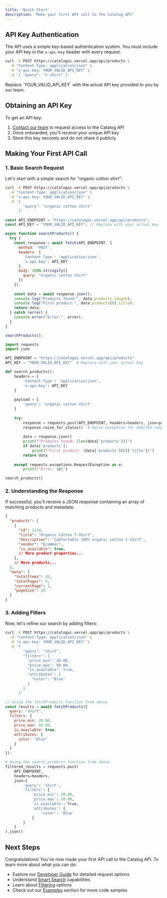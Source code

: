 ```yaml
---
title: 'Quick Start'
description: 'Make your first API call to the Catalog API'
---
```


## API Key Authentication

The API uses a simple key-based authentication system. You must include your API key in the `x-api-key` header with every request:

```bash
curl -X POST https://catalogai.vercel.app/api/products \
  -H "Content-Type: application/json" \
  -H "x-api-key: YOUR_VALID_API_KEY" \
  -d '{ "query": "t-shirt" }'
```

<Tip>
  Replace `YOUR_VALID_API_KEY` with the actual API key provided to you by our team.
</Tip>

## Obtaining an API Key

To get an API key:

1. [Contact our team](mailto:hamish@getcatalog.ai) to request access to the Catalog API
2. Once onboarded, you'll receive your unique API key
3. Store this key securely and do not share it publicly

## Making Your First API Call

### 1. Basic Search Request

Let's start with a simple search for "organic cotton shirt":

<CodeGroup>

```bash cURL
curl -X POST https://catalogai.vercel.app/api/products \
  -H "Content-Type: application/json" \
  -H "x-api-key: YOUR_VALID_API_KEY" \
  -d '{
        "query": "organic cotton shirt"
      }'
```

```javascript JavaScript
const API_ENDPOINT = "https://catalogai.vercel.app/api/products";
const API_KEY = "YOUR_VALID_API_KEY"; // Replace with your actual key

async function searchProducts() {
  try {
    const response = await fetch(API_ENDPOINT, {
      method: 'POST',
      headers: {
        'Content-Type': 'application/json',
        'x-api-key': API_KEY
      },
      body: JSON.stringify({
        query: "organic cotton shirt"
      })
    });
    
    const data = await response.json();
    console.log("Products found:", data.products.length);
    console.log("First product:", data.products[0].title);
    return data;
  } catch (error) {
    console.error("Error:", error);
  }
}

searchProducts();
```

```python Python
import requests
import json

API_ENDPOINT = "https://catalogai.vercel.app/api/products"
API_KEY = "YOUR_VALID_API_KEY"  # Replace with your actual key

def search_products():
    headers = {
        'Content-Type': 'application/json',
        'x-api-key': API_KEY
    }
    
    payload = {
        'query': 'organic cotton shirt'
    }
    
    try:
        response = requests.post(API_ENDPOINT, headers=headers, json=payload)
        response.raise_for_status()  # Raise exception for 4XX/5XX responses
        
        data = response.json()
        print(f"Products found: {len(data['products'])}")
        if data['products']:
            print(f"First product: {data['products'][0]['title']}")
        return data
        
    except requests.exceptions.RequestException as e:
        print(f"Error: {e}")

search_products()
```

</CodeGroup>

### 2. Understanding the Response

If successful, you'll receive a JSON response containing an array of matching products and metadata:

```json
{
  "products": [
    {
      "id": 1234,
      "title": "Organic Cotton T-Shirt",
      "description": "Comfortable 100% organic cotton t-shirt",
      "vendor": "EcoWear",
      "is_available": true,
      // More product properties...
    },
    // More products...
  ],
  "meta": {
    "totalItems": 42,
    "totalPages": 5,
    "currentPage": 1,
    "pageSize": 10
  }
}
```

### 3. Adding Filters

Now, let's refine our search by adding filters:

<CodeGroup>

```bash cURL
curl -X POST https://catalogai.vercel.app/api/products \
  -H "Content-Type: application/json" \
  -H "x-api-key: YOUR_VALID_API_KEY" \
  -d '{
        "query": "shirt",
        "filters": {
          "price_min": 20.00,
          "price_max": 50.00,
          "is_available": true,
          "attributes": {
            "color": "Blue"
          }
        }
      }'
```

```javascript JavaScript
// Using the fetchProducts function from above
const results = await fetchProducts({
  query: "shirt",
  filters: {
    price_min: 20.00,
    price_max: 50.00,
    is_available: true,
    attributes: {
      color: "Blue"
    }
  }
});
```

```python Python
# Using the search_products function from above
filtered_results = requests.post(
    API_ENDPOINT, 
    headers=headers, 
    json={
        'query': 'shirt',
        'filters': {
            'price_min': 20.00,
            'price_max': 50.00,
            'is_available': True,
            'attributes': {
                'color': 'Blue'
            }
        }
    }
).json()
```

</CodeGroup>

## Next Steps

Congratulations! You've now made your first API call to the Catalog API. To learn more about what you can do:

- Explore our [Developer Guide](/developer-guide/request-structure) for detailed request options
- Understand [Smart Search](/developer-guide/smart-search) capabilities
- Learn about [Filtering](/developer-guide/filters) options
- Check out our [Examples](/examples/curl) section for more code samples